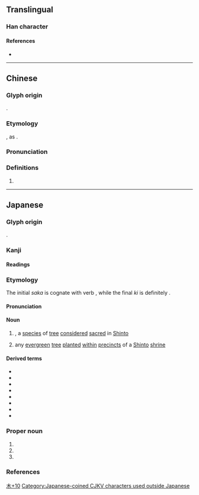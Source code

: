 {{character info}}
==Translingual==

===Han character===
{{Han char|rn=75|rad=木|as=10|sn=14|four=|canj=DIFL|ids=⿰木神}}

====References====
* {{Han ref|kx=0546.251|hdz=21256.061|uh=698A|ud=27018}}

----

==Chinese==
{{zh-forms}}

===Glyph origin===
{{obor|zh|ja|榊|tr=sakaki}}.

===Etymology===
{{spelling pronunciation|zh}}, as {{zh-l|神}}.

===Pronunciation===
{{zh-pron
|m=shén
|c=san4
|cat=
}}

===Definitions===
{{zh-hanzi}}

# {{taxlink|Cleyera japonica|species|noshow=1}}

----

==Japanese==

===Glyph origin===
{{ja-etym-kokuji|sort=さかき}}.

===Kanji===
{{ja-kanji|grade=8|rs=木10}}

====Readings====
{{ja-readings
|kun=さかき-
}}

===Etymology===
{{ja-kanjitab|yomi=kun|さかき|alt=賢木}}
{{wp|lang=ja|サカキ}}
{{wp|Cleyera japonica}}

The initial ''saka'' is cognate with verb {{m|ja|栄える|tr=sakaeru||to [[prosper]], [[thrive]]}}, while the final ''ki'' is definitely {{com|ja|sort=さかき|木|tr1=ki|t1=[[tree]]}}.

====Pronunciation====
{{ja-pron|yomi=k|さかき|acc=0|acc_ref=DJR}}

====Noun====
{{ja-noun|さかき|サカキ}}

# {{taxlink|Cleyera japonica|species|noshow=1}}, a [[species]] of [[tree]] [[consider]]ed [[sacred]] in [[Shinto]]
# any [[evergreen]] [[tree]] [[plant#Verb|planted]] [[within]] [[precinct]]s of a [[Shinto]] [[shrine]]

====Derived terms====
{{der-top3}}
* {{ja-r|賢木|^さかき|pos=[[tenth]] [[chapter]] of ''{{w|The Tale of Genji}}''}}
* {{ja-r|榊%入り|さかき%-いり}}
* {{ja-r|榊%舁き|さかき%-かき}}
* {{ja-r|榊%蔓|サカキ%カズラ}}
* {{ja-r|榊%葉|さかき%ば}}
* {{ja-r|榊%原|^さかき%ばら}}
* {{ja-r|柃|ヒサカキ}}
* {{ja-r|真%榊|ま%-さかき}}
{{der-bottom}}

===Proper noun===
{{ja-pos|proper|さかき}}

# {{n-g|a [[placename]]}}
# {{given name|ja|female|A=a|sort=さかき}}
# {{surname|ja|A=a|sort=さかき}}

===References===
<references/>

[[Category:Japanese-only CJKV Characters|木+10]]
[[Category:Japanese-coined CJKV characters used outside Japanese]]
{{C|ja|Shinto}}